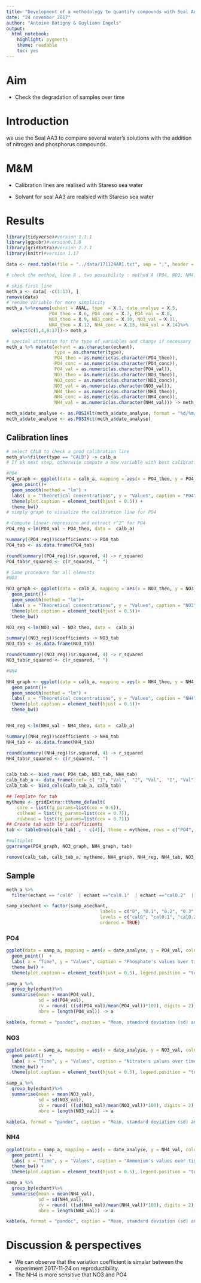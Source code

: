 ```yaml
---
title: "Development of a methodolygy to quantify compounds with Seal AA3"
date: "24 november 2017"
author: "Antoine Batigny & Guyliann Engels"
output: 
  html_notebook: 
    highlight: pygments
    theme: readable
    toc: yes
---
```


# Aim 

* Check the degradation of samples over time

# Introduction

we use the Seal AA3 to compare several water's solutions  with the addition of nitrogen and phosphorus compounds. 

# M&M

- Calibration lines are realised with Stareso sea water

- Solvant for seal AA3 are realsied with Stareso sea water

# Results

```r

library(tidyverse)#version 1.1.1
library(ggpubr)#version0.1.6
library(gridExtra)#version 2.2.1
library(knitr)#version 1.17

data <- read.table(file = "../data/171124AR1.txt", sep = ";", header = TRUE) # import dataset

# check the method, line 8 , two possibility : method A (PO4, NO3, NH4) or method B (Ptot, Ntot, NO2)

# skip first line
meth_a <- data[ -c(1:13), ]
remove(data)
# rename variable for more simplicity
meth_a %>%rename(echant = ANAL, type  = X.1, date_analyse = X.5, 
                PO4_theo = X.6, PO4_conc = X.7, PO4_val = X.8,  
                NO3_theo = X.9, NO3_conc = X.10, NO3_val = X.11,
                NH4_theo = X.12, NH4_conc = X.13, NH4_val = X.14)%>%
  select(c(1,4,8:17))-> meth_a

# special attention for the type of variables and change if necessary
meth_a %>% mutate(echant = as.character(echant),
                  type = as.character(type),
                  PO4_theo = as.numeric(as.character(PO4_theo)),
                  PO4_conc = as.numeric(as.character(PO4_conc)),
                  PO4_val = as.numeric(as.character(PO4_val)),
                  NO3_theo = as.numeric(as.character(NO3_theo)),
                  NO3_conc = as.numeric(as.character(NO3_conc)),
                  NO3_val = as.numeric(as.character(NO3_val)),
                  NH4_theo = as.numeric(as.character(NH4_theo)),
                  NH4_conc = as.numeric(as.character(NH4_conc)),
                  NH4_val = as.numeric(as.character(NH4_val))) -> meth_a

meth_a$date_analyse <- as.POSIXlt(meth_a$date_analyse, format = "%d/%m/%Y %H:%M:%S")
meth_a$date_analyse <- as.POSIXct(meth_a$date_analyse)

```


## Calibration lines

```r
# select CALB to check a good calibration line
meth_a%>%filter(type == "CALB") -> calb_a
# If ok next step, otherwise compute a new variable with best calibration line between theorical values and obtained values

#PO4
PO4_graph <- ggplot(data = calb_a, mapping = aes(x = PO4_theo, y = PO4_val))+
  geom_point()+
  geom_smooth(method = "lm") + 
  labs( x = "Theoretical concentrations", y = "Values", caption = "PO4") +
  theme(plot.caption = element_text(hjust = 0.5)) +
  theme_bw()
# simply graph to visualize the calibration line for PO4

# Compute linear regression and extract r^2^ for PO4
PO4_reg <-lm(PO4_val ~ PO4_theo, data =  calb_a)

summary((PO4_reg))$coefficients -> PO4_tab
PO4_tab <- as.data.frame(PO4_tab)

round(summary((PO4_reg))$r.squared, 4) -> r_squared
PO4_tab$r_squared <- c(r_squared, " ")

# Same procedure for all elements
#NO3

NO3_graph <- ggplot(data = calb_a, mapping = aes(x = NO3_theo, y = NO3_val))+
  geom_point()+
  geom_smooth(method = "lm")+ 
  labs( x = "Theoretical concentrations", y = "Values", caption = "NO3")+
  theme(plot.caption = element_text(hjust = 0.5))+
  theme_bw()

NO3_reg <-lm(NO3_val ~ NO3_theo, data =  calb_a)

summary((NO3_reg))$coefficients -> NO3_tab
NO3_tab <- as.data.frame(NO3_tab)

round(summary((NO3_reg))$r.squared, 4) -> r_squared
NO3_tab$r_squared <- c(r_squared, " ")

#NH4

NH4_graph <- ggplot(data = calb_a, mapping = aes(x = NH4_theo, y = NH4_val))+
  geom_point()+
  geom_smooth(method = "lm") + 
  labs( x = "Theoretical concentrations", y = "Values", caption = "NH4")+
  theme(plot.caption = element_text(hjust = 0.5))+
  theme_bw()


NH4_reg <-lm(NH4_val ~ NH4_theo, data =  calb_a)

summary((NH4_reg))$coefficients -> NH4_tab
NH4_tab <- as.data.frame(NH4_tab)

round(summary((NH4_reg))$r.squared, 4) -> r_squared
NH4_tab$r_squared <- c(r_squared, " ")


calb_tab <- bind_rows( PO4_tab, NO3_tab, NH4_tab)
calb_tab_a <- data_frame(coef= c( "I", "Val",  "I", "Val",  "I", "Val"))
calb_tab <- bind_cols(calb_tab_a, calb_tab)

## Template for tab 
mytheme <- gridExtra::ttheme_default(
    core = list(fg_params=list(cex = 0.6)),
    colhead = list(fg_params=list(cex = 0.7)),
    rowhead = list(fg_params=list(cex = 0.7)))
## Create tab with lm's coefficients 
tab <- tableGrob(calb_tab[ , - c(4)], theme = mytheme, rows = c("PO4", " ", "NO3", " ", "NH4", ""))

#multiplot
ggarrange(PO4_graph, NO3_graph, NH4_graph, tab)

remove(calb_tab, calb_tab_a, mytheme, NH4_graph, NH4_reg, NH4_tab, NO3_graph, NO3_reg, NO3_tab, PO4_graph, PO4_reg, PO4_tab, tab)
```

## Sample


```r

meth_a %>%
  filter(echant == "cal0"  | echant =="cal0.1"  | echant =="cal0.2"  | echant =="cal0.3"  | echant =="cal0.5"  | echant =="cal1"  |  echant =="cal2"  | echant =="cal5" | echant =="cal10")-> samp_a

samp_a$echant <- factor(samp_a$echant, 
                                   labels = c("0", "0.1", "0.2", "0.3", "0.5", "1", "2", "5", "10"),
                                   levels = c("cal0", "cal0.1", "cal0.2", "cal0.3", "cal0.5", "cal1", "cal2", "cal5", "cal10"),  
                                   ordered = TRUE)
```


### PO4

```r
ggplot(data = samp_a, mapping = aes(x = date_analyse, y = PO4_val, color = echant))+
  geom_point()  + 
  labs( x = "Time", y = "Values", caption = "Phosphate's values over time", color = "Sample")+
  theme_bw() +
  theme(plot.caption = element_text(hjust = 0.5), legend.position = "top")
```

```r
samp_a %>%
  group_by(echant)%>%
  summarise(mean = mean(PO4_val), 
            sd = sd(PO4_val),
            cv = round( ((sd(PO4_val)/mean(PO4_val))*100), digits = 2), 
            nbre = length(PO4_val)) -> a

kable(a, format = "pandoc", caption = "Mean, standard deviation (sd) and variation coefficient (cv) of phosphate's values of different samples.")
```



### NO3

```r
ggplot(data = samp_a, mapping = aes(x = date_analyse, y = NO3_val, color = echant))+
  geom_point()  + 
  labs( x = "Time", y = "Values", caption = "Nitrate's values over time", color = "Sample")+
  theme_bw() +
  theme(plot.caption = element_text(hjust = 0.5), legend.position = "top")
```

```r
samp_a %>%
  group_by(echant)%>%
  summarise(mean = mean(NO3_val), 
            sd = sd(NO3_val),
            cv = round( ((sd(NO3_val)/mean(NO3_val))*100), digits = 2), 
            nbre = length(NO3_val)) -> a

kable(a, format = "pandoc", caption = "Mean, standard deviation (sd) and variation coefficient (cv) of nitrate's values of different samples.")
```

### NH4


```r
ggplot(data = samp_a, mapping = aes(x = date_analyse, y = NH4_val, color = echant))+
  geom_point()  + 
  labs( x = "Time", y = "Values", caption = "Ammonium's values over time", color = "Sample")+
  theme_bw() +
  theme(plot.caption = element_text(hjust = 0.5), legend.position = "top")
```


```r
samp_a %>%
  group_by(echant)%>%
  summarise(mean = mean(NH4_val), 
            sd = sd(NH4_val),
            cv = round( ((sd(NH4_val)/mean(NH4_val))*100), digits = 2), 
            nbre = length(NH4_val)) -> a

kable(a, format = "pandoc", caption = "Mean, standard deviation (sd) and variation coefficient (cv) of nitrate's values of different samples.")
```

# Discussion & perspectives

* We can observe that the variation coefficient is simalar between the experiment 2017-11-24 on reproductibility. 
* The NH4 is more sensitive that NO3 and PO4